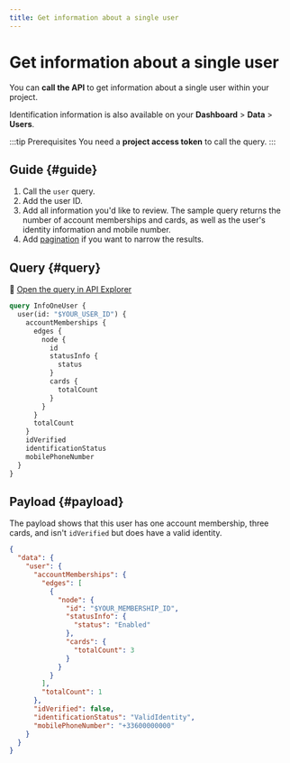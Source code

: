 ```yaml
---
title: Get information about a single user
---
```


# Get information about a single user

You can **call the API** to get information about a single user within your project.

Identification information is also available on your **Dashboard** > **Data** > **Users**.

:::tip Prerequisites
You need a **project access token** to call the query.
:::

## Guide {#guide}

1. Call the `user` query.
1. Add the user ID.
1. Add all information you'd like to review. The sample query returns the number of account memberships and cards, as well as the user's identity information and mobile number.
1. Add [pagination](../../../developers/using-api/pagination.mdx) if you want to narrow the results.

## Query {#query}

🔎 [Open the query in API Explorer](https://explorer.swan.io?query=cXVlcnkgSW5mb09uZVVzZXIgewogIHVzZXIoaWQ6ICIkWU9VUl9VU0VSX0lEIikgewogICAgYWNjb3VudE1lbWJlcnNoaXBzIHsKICAgICAgZWRnZXMgewogICAgICAgIG5vZGUgewogICAgICAgICAgaWQKICAgICAgICAgIHN0YXR1c0luZm8gewogICAgICAgICAgICBzdGF0dXMKICAgICAgICAgIH0KICAgICAgICAgIGNhcmRzIHsKICAgICAgICAgICAgdG90YWxDb3VudAogICAgICAgICAgfQogICAgICAgIH0KICAgICAgfQogICAgICB0b3RhbENvdW50CiAgICB9CiAgICBpZFZlcmlmaWVkCiAgICBpZGVudGlmaWNhdGlvblN0YXR1cwogICAgbW9iaWxlUGhvbmVOdW1iZXIKICB9Cn0K&tab=api)

```graphql {2,3,10,17-19} showLineNumbers
query InfoOneUser {
  user(id: "$YOUR_USER_ID") {
    accountMemberships {
      edges {
        node {
          id
          statusInfo {
            status
          }
          cards {
            totalCount
          }
        }
      }
      totalCount
    }
    idVerified
    identificationStatus
    mobilePhoneNumber
  }
}
```

## Payload {#payload}

The payload shows that this user has one account membership, three cards, and isn't `idVerified` but does have a valid identity.

```json {8,10,12-13,18,20-21} showLineNumbers
{
  "data": {
    "user": {
      "accountMemberships": {
        "edges": [
          {
            "node": {
              "id": "$YOUR_MEMBERSHIP_ID",
              "statusInfo": {
                "status": "Enabled"
              },
              "cards": {
                "totalCount": 3
              }
            }
          }
        ],
        "totalCount": 1
      },
      "idVerified": false,
      "identificationStatus": "ValidIdentity",
      "mobilePhoneNumber": "+33600000000"
    }
  }
}
```